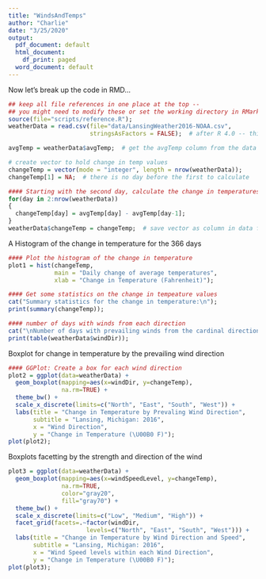 ```yaml
---
title: "WindsAndTemps"
author: "Charlie"
date: "3/25/2020"
output:
  pdf_document: default
  html_document:
    df_print: paged
  word_document: default
---
```


Now let's break up the code in RMD...
<!-- Set up for the document -- no echo.  Oh, and this is a comment! -->

```r
## keep all file references in one place at the top -- 
## you might need to modify these or set the working directory in RMarkdown
source(file="scripts/reference.R");  
weatherData = read.csv(file="data/LansingWeather2016-NOAA.csv", 
                       stringsAsFactors = FALSE);  # after R 4.0 -- this is default

avgTemp = weatherData$avgTemp;  # get the avgTemp column from the data frame

# create vector to hold change in temp values
changeTemp = vector(mode = "integer", length = nrow(weatherData));
changeTemp[1] = NA;  # there is no day before the first to calculate

#### Starting with the second day, calculate the change in temperatures
for(day in 2:nrow(weatherData))
{
  changeTemp[day] = avgTemp[day] - avgTemp[day-1];
}
weatherData$changeTemp = changeTemp;  # save vector as column in data frame
```

A Histogram of the change in temperature for the 366 days

```r
#### Plot the histogram of the change in temperature
plot1 = hist(changeTemp,
             main = "Daily change of average temperatures",
             xlab = "Change in Temperature (Fahrenheit)");
```

<!-- Don't want this in the final document -->

```r
#### Get some statistics on the change in tempeature values
cat("Summary statistics for the change in temperature:\n");
print(summary(changeTemp));  

#### number of days with winds from each direction
cat("\nNumber of days with prevailing winds from the cardinal directions:");
print(table(weatherData$windDir));
```

Boxplot for change in temperature by the prevailing wind direction
<!-- You need the extra space here or the output gets weird! -->

```r
#### GGPlot: Create a box for each wind direction 
plot2 = ggplot(data=weatherData) +
  geom_boxplot(mapping=aes(x=windDir, y=changeTemp), 
               na.rm=TRUE) +
  theme_bw() +
  scale_x_discrete(limits=c("North", "East", "South", "West")) +
  labs(title = "Change in Temperature by Prevaling Wind Direction",
       subtitle = "Lansing, Michigan: 2016",
       x = "Wind Direction",
       y = "Change in Temperature (\U00B0 F)");
plot(plot2);
```

Boxplots facetting by the strength and direction of the wind

```r
plot3 = ggplot(data=weatherData) +
  geom_boxplot(mapping=aes(x=windSpeedLevel, y=changeTemp), 
               na.rm=TRUE,
               color="gray20",
               fill="gray70") +
  theme_bw() +
  scale_x_discrete(limits=c("Low", "Medium", "High")) +
  facet_grid(facets=.~factor(windDir,
                      levels=c("North", "East", "South", "West"))) +
  labs(title = "Change in Temperature by Wind Direction and Speed",
       subtitle = "Lansing, Michigan: 2016",
       x = "Wind Speed levels within each Wind Direction",
       y = "Change in Temperature (\U00B0 F)");
plot(plot3);
```